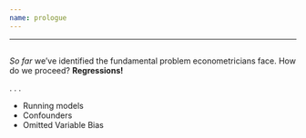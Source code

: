 ```yaml
---
name: prologue
---
```


---

##

_So far_ we've identified the fundamental problem econometricians face. 
[How do we proceed?]{.fragment} [**Regressions!**]{.fragment}

. . . 

- Running models
- Confounders
- Omitted Variable Bias


